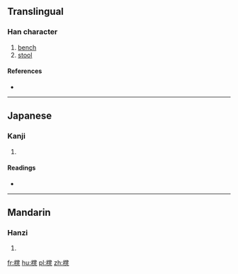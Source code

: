 {{also|凳}}

==Translingual==

===Han character===
{{Han char|rn=75|rad=木|as=14|sn=18|four=|canj=DNTN}}

# [[bench]]
# [[stool]]

====References====
* {{Han ref|kx=0559.261|dkj=15779|dj=0948.360|hdz=21311.110|uh=6AC8|ud=27336}}

----

==Japanese==

===Kanji===
{{ja-kanji|grade=|rs=木14}}

# {{defn|lang=ja|sort=木14}}

====Readings====
* {{ja-readings|on=[[とう]] (tō)|kun=[[こしかけ]] (koshikake)}}

----

==Mandarin==

===Hanzi===
{{cmn-hanzi|pin=[[dèng]] ([[deng4]])|wg=teng<sup>4</sup>}}

# {{defn|lang=cmn|sort=木14}}

[[fr:櫈]]
[[hu:櫈]]
[[pl:櫈]]
[[zh:櫈]]